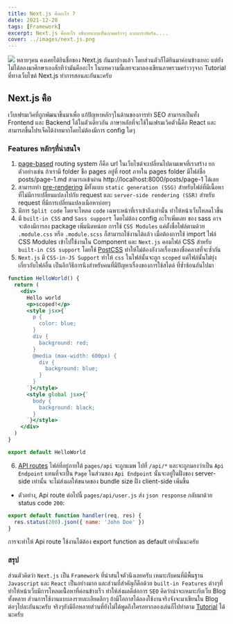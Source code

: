 ```yaml
---
title: Next.js คืออะไร ?
date: 2021-12-28
tags: [Framework]
excerpt: Next.js คืออะไร อธิบายแบบเห็นภาพคร่าวๆ แบบกระทัดรัด....
cover: ../images/next.js.png
---
```

![](../images/next.js.png)
หลายๆคน คงเคยได้ยินชื่อของ Next.js กันมาบ้างแล้ว โดยส่วนตัวก็ได้ยินมาค่อนข้างเยอะ แต่ยังไม่ได้ลองมาศึกษาเองสักทีว่ามันคืออะไร
ในบทความนี้เลยจะมาลองเขียนภาพรวมคร่าวๆจาก Tutorial ที่ทางเว็บไซต์ Next.js ทำการสอนละกันนะครับ

## Next.js คือ
เว็บเฟรมเวิคที่ถูกพัฒนาขึ้นมาเพื่อ แก้ปัญหาหลักๆในด้านของการทำ SEO สามารถเป็นทั้ง Frontend และ Backend ได้ในตัวเดียวกัน
ภาษาหลักที่จะใช้ในเฟรมเวิคตัวนี้คือ React และสามารถขึ้นโปรเจ็คได้ง่ายมากโดยไม่ต้องมีการ config ใดๆ

### Features หลักๆที่น่าสนใจ
1. [page-based](https://nextjs.org/docs/basic-features/pages) routing system ก็คือ url ในเว็บไซต์จะเปลี่ยนไปตามเพจที่เราสร้าง
ยกตัวอย่างเช่น ถ้าเรามี folder ช่ือ pages อยู่ที่ root ภายใน pages folder มีไฟล์ชื่อ posts/page-1.md สามารถเข้าผ่าน http://localhost:8000/posts/page-1 ได้เลย
2. สามารถทำ [pre-rendering](https://nextjs.org/docs/basic-features/pages#pre-rendering) มีทั้งแบบ `static generation (SSG)` สำหรับไฟล์ที่มีเนื้อหาที่ไม่มีการเปลี่ยนแปลงไปกับ request
และ `server-side rendering (SSR)` สำหรับ request ที่มีการเปลี่ยนแปลงเนือหาบ่อยๆ
3. มีการ `Split code` โดยจะโหลด `code` เฉพาะหน้าที่เราเข้าถึงเท่านั้น ทำให้หน้าเว็บโหลดไวขึ้น
4. มี `built-in CSS` and `Sass support` โดยไม่ต้อง config อะไรเพิ่มเลย ของ sass อาจจะต้องมีการลง package เพิ่มนิดหน่อย การใช้ `CSS Modules` แค่ตั้งชื่อไฟล์ตามด้วย `.module.css` หรือ `.module.scss` ก็สามารถใช้งานได้แล้ว
เมื่อต้องการใช้ import ไฟล์ CSS Modules เข้าไปใช้งานใน Component และ `Next.js` คอมไฟล์ CSS สำหรับ `built-in CSS support` โดยใช้ [PostCSS](https://postcss.org/) ทำให้ไม่ต้องกังวลเรื่องของชื่อคลาสที่จะซ้ำกัน
5. `Next.js` มี `CSS-in-JS Support` ทำให้ `css` ในไฟล์นั้นจะถูก `scoped` แค่ไฟล์นั้นไม่ยุ่งเกี่ยวกับไฟล์อื่น เป็นอีกวิธีการนึงสำหรับคนที่มีปัญหาเรื่องของการใช้สไตล์ ที่ซ้ำซ้อนกันไปมา
```jsx
function HelloWorld() {
  return (
    <div>
      Hello world
      <p>scoped!</p>
      <style jsx>{`
        p {
          color: blue;
        }
        div {
          background: red;
        }
        @media (max-width: 600px) {
          div {
            background: blue;
          }
        }
      `}</style>
      <style global jsx>{`
        body {
          background: black;
        }
      `}</style>
    </div>
  )
}

export default HelloWorld
```
6. [API routes](https://nextjs.org/docs/api-routes/introduction) ไฟล์ที่อยู่ภายใต้ `pages/api` จะถูกแมพ ไปที่ `/api/*`
และจะถูกมองว่าเป็น `Api Endpoint` แทนที่จะเป็น `Page` ในส่วนของ `Api Endpoint` นั้นจะอยู๋ในฝั่งของ server-side เท่านั้น
จะไม่ส่งผลให้ขนาดของ bundle size ฝั่ง client-side เพิ่มขึ้น

- ตัวอย่าง, Api route ต่อไปนี้ `pages/api/user.js` ส่ง `json response` กลับมาด้วย status code `200`:

```jsx
export default function handler(req, res) {
  res.status(200).json({ name: 'John Doe' })
}
```

การจะทำให้ Api route ใช้งานได้ต้อง export function as default เท่านั้นนะครับ

### สรุป
ส่วนตัวคิดว่า `Next.js` เป็น `Framework` ที่น่าสนใจตัวนึงเลยครับ เหมาะกับคนที่มีพื้นฐาน `Javascript` และ `React` เป็นอย่างมาก
และส่วนที่สำคัญก็คือด้วย `built-in Features` ต่างๆที่ทำให้หน้าเว็บมีการโหลดเนื้่อหาที่ค่อนข้างเร็ว ทำให้ส่งผลดีต่อการ `SEO` คิดว่าน่าจะเหมาะกับเว็บ Blog ทั้งหลาย
ส่วนการใช้งานแบบลงรายละเอียดลึกๆ ถ้ามีโอกาสได้ลองใช้งานจริงจังจะมาเขียนใน Blog ต่อๆไปละกันนะครับ จริงๆยังมีอีกหลายส่วนที่ยังไม่ได้พูดถึงใครอยากลองเล่นก็ไปทำตาม [Tutorial](https://nextjs.org/learn/basics/create-nextjs-app) ได้นะครับ
